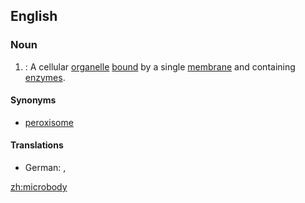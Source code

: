 ==English==
{{wikipedia}}

===Noun===
{{en-noun|microbodies}}

# {{context|cytology|lang=en}}: A cellular [[organelle]] [[bound]] by a single [[membrane]] and containing [[enzyme]]s.

====Synonyms====
* [[peroxisome]]

====Translations====
{{trans-top|cellular organelle}}
* German: {{t-|de|Microbody|m}}, {{t-|de|Peroxisom|n}}
{{trans-mid}}
{{trans-bottom}}

[[zh:microbody]]